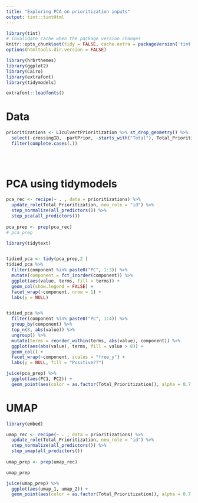 ```yaml
---
title: "Exploring PCA on prioritization inputs"
output: tint::tintHtml
---
```


```r
library(tint)
# invalidate cache when the package version changes
knitr::opts_chunk$set(tidy = FALSE, cache.extra = packageVersion('tint'))
options(htmltools.dir.version = FALSE)
```


```r
library(hrbrthemes)
library(ggplot2)
library(Cairo)
library(extrafont)
library(tidymodels)

extrafont::loadfonts()
```

# Data

```r
prioritizations <- LIculvertPrioritization %>% st_drop_geometry() %>% 
  select(-crossingID, -partPrior, -starts_with("Total"), Total_Prioritization) %>% select_if(.predicate = is.numeric) %>% 
  filter(complete.cases(.))
  
  
  

```

# PCA using tidymodels

 
```r

pca_rec <- recipe(~ . , data = prioritizations) %>% 
  update_role(Total_Prioritization, new_role = "id") %>% 
  step_normalize(all_predictors()) %>% 
  step_pca(all_predictors())
  
pca_prep <- prep(pca_rec)
# pca_prep


```

```r
library(tidytext)


tidied_pca <- tidy(pca_prep,2 )
tidied_pca %>% 
  filter(component %in% paste0("PC", 1:3)) %>% 
  mutate(component = fct_inorder(component)) %>% 
  ggplot(aes(value, terms, fill = terms)) +
  geom_col(show.legend = FALSE) +
  facet_wrap(~component, nrow = 1) + 
  labs(y = NULL)


tidied_pca %>% 
  filter(component %in% paste0("PC", 1:4)) %>% 
  group_by(component) %>% 
  top_n(8, abs(value)) %>% 
  ungroup() %>% 
  mutate(terms = reorder_within(terms, abs(value), component)) %>% 
  ggplot(aes(abs(value), terms, fill = value > 0)) +
  geom_col() +
  facet_wrap(~component, scales = "free_y") + 
  labs(y = NULL, fill = "Positive??")

```

```r
juice(pca_prep) %>% 
  ggplot(aes(PC1, PC2)) + 
  geom_point(aes(color = as.factor(Total_Prioritization)), alpha = 0.7, size = 5)

```

# UMAP


```r
library(embed)

umap_rec <- recipe(~ . , data = prioritizations) %>% 
  update_role(Total_Prioritization, new_role = "id") %>% 
  step_normalize(all_predictors()) %>% 
  step_umap(all_predictors())
  
umap_prep <- prep(umap_rec)

umap_prep

juice(umap_prep) %>% 
  ggplot(aes(umap_1, umap_2)) + 
  geom_point(aes(color = as.factor(Total_Prioritization)), alpha = 0.7, size = 5)


```



